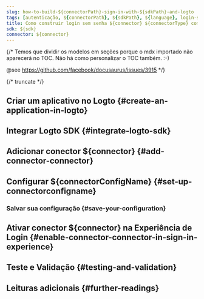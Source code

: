 ```yaml
---
slug: how-to-build-${connectorPath}-sign-in-with-${sdkPath}-and-logto
tags: [autenticação, ${connectorPath}, ${sdkPath}, ${language}, login-sem-senha, login, entrar]
title: Como construir login sem senha ${connector} ${connectorType} com ${sdk}
sdk: ${sdk}
connector: ${connector}
---
```


{/*
  Temos que dividir os modelos em seções porque o mdx importado não aparecerá no TOC.
  Não há como personalizar o TOC também. :-)

  @see https://github.com/facebook/docusaurus/issues/3915
*/}



{/* truncate */}

<Intro connector={connector} sdk="${sdk}" link="${sdkOfficialLink}" />

## Criar um aplicativo no Logto \{#create-an-application-in-logto}

<CreateApplication type="${appType}" framework="${framework}" />

## Integrar Logto SDK \{#integrate-logto-sdk}

<IntegrateSdk />

## Adicionar conector ${connector} \{#add-connector-connector}

<AddPasswordlessConnector
  connector={connector}
  connectorType="${connectorType}"
  passwordlessSignUpIdentifier="${passwordlessSignUpIdentifier}"
/>

## Configurar ${connectorConfigName} \{#set-up-connectorconfigname}

<ConnectorGuide />

### Salvar sua configuração \{#save-your-configuration}

<SaveYourConfiguration connector={connector} />

## Ativar conector ${connector} na Experiência de Login \{#enable-connector-connector-in-sign-in-experience}

<EnablePasswordlessConnector
  connectorType="${connectorType}"
  passwordlessSignUpIdentifier="${passwordlessSignUpIdentifier}"
/>

## Teste e Validação \{#testing-and-validation}

<TestingAndValidation connector={connector} sdk="${sdk}" />

## Leituras adicionais \{#further-readings}

<FurtherReadings />